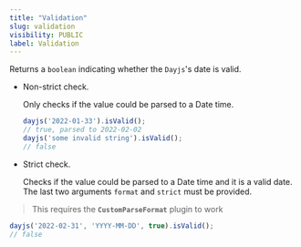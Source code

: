 ```yaml
---
title: "Validation"
slug: validation
visibility: PUBLIC
label: Validation
---
```


Returns a `boolean` indicating whether the `Dayjs`'s date is valid.
- Non-strict check.

  Only checks if the value could be parsed to a Date time.

  ```js
  dayjs('2022-01-33').isValid();
  // true, parsed to 2022-02-02
  dayjs('some invalid string').isValid();
  // false
  ```
- Strict check.

  Checks if the value could be parsed to a Date time and it is a valid date. The last two arguments `format` and `strict` must be provided.
> This requires the **`CustomParseFormat`** plugin to work
  ```js
  dayjs('2022-02-31', 'YYYY-MM-DD', true).isValid();
  // false
  ```